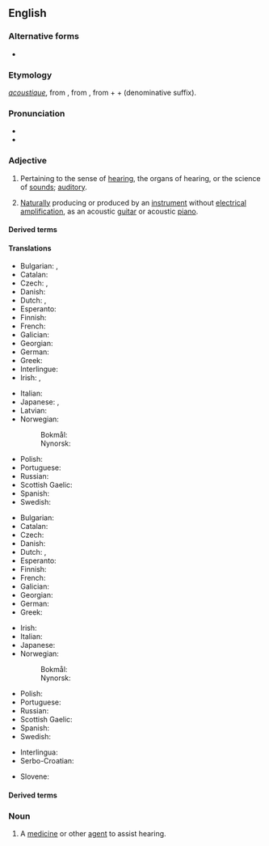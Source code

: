 ==English==

===Alternative forms===
* {{l|en|acoustick}} {{qualifier|obsolete}}

===Etymology===
{{etyl|fr|en}} ''[[acoustique]]'', from {{etyl|grc|en}} {{m|grc|ἀκουστικός||auditory}}, from {{etyl|ine-pro|en}} {{m|ine-pro|*h₂ḱh₂owsyéti||to be sharp-eared}}, from {{m|ine-pro|*h₂eḱ-||sharp}} + {{m|ine-pro|*h₂ows-||ear}} + {{m|ine-pro|*yé-}} (denominative suffix).

===Pronunciation===
* {{IPA|/əˈkuːstɪk/|lang=en}}
* {{audio|En-us-acoustic.ogg|Audio (US)|lang=en}}

===Adjective===
{{en-adj|-}}

# Pertaining to the sense of [[hearing]], the organs of hearing, or the science of [[sounds]]; [[auditory]].
# {{lb|en|music}} [[naturally|Naturally]] producing or produced by an [[instrument]] without [[electrical]] [[amplification]], as an acoustic [[guitar]] or acoustic [[piano]].

====Derived terms====
{{der4|en
|acoustically
|acoustic bass
|acoustic bass guitar
|acoustic bassist
|acoustic coupler
|acoustic emission
|acoustic energy
|acoustic guitar
|acoustic guitarist
|acoustic jamming
|acoustic meatus
|acoustic mirror
|acoustic neuroma
|acoustic perfume
|acoustic shock
|acoustic-electric
|acoustician
|acousticofacial
|acousticopalpebral
|acousticophobia
|aeroacoustic
|anacoustic
|archaeoacoustic
|baryon acoustic oscillation
|bioacoustic
|catacoustic
|diacoustic
|echoacoustic
|electroacoustic
|electroacoustic
|geoacoustic
|hydroacoustic
|magnetoacoustic
|microacoustic
|nonacoustic
|optoacoustic
|otacoustic
|otoacoustic
|photoacoustic
|polyacoustic
|psychoacoustic
|semi-acoustic
|semiacoustic
|subacoustic
|superacoustic
|thermoacoustic
|vestibuloacoustic
|vibracoustic
|vibroacoustic}}

====Translations====
{{trans-top|pertaining to hearing or the science of sounds}}
* Bulgarian: {{t|bg|слухов}}, {{t|bg|акустичен}}
* Catalan: {{t|ca|acústic}}
* Czech: {{t|cs|akustický}}, {{t+|cs|zvukový}}
* Danish: {{t|da|akustisk}}
* Dutch: {{t+|nl|akoestisch}}, {{t+|nl|akoestische}}
* Esperanto: {{t|eo|akustika}}
* Finnish: {{t+|fi|akustinen}}
* French: {{t+|fr|acoustique}}
* Galician: {{t|gl|acústico}}
* Georgian: {{t|ka|აკუსტიკური}}
* German: {{t+|de|akustisch}}
* Greek: {{t+|el|ακουστικός}}
* Interlingue: {{t|ie|acustic}}
* Irish: {{t|ga|fuaimiúil}}, {{t+|ga|fuaime}}
{{trans-mid}}
* Italian: {{t+|it|acustico}}
* Japanese: {{t|ja|音の|tr=oto-no}}, {{t|ja|音響の|tr=onkyō-no}}
* Latvian: {{t|lv|akustisks}}
* Norwegian:
*: Bokmål: {{t+|no|akustisk}}
*: Nynorsk: {{t+|no|akustisk}}
* Polish: {{t+|pl|akustyczny}}
* Portuguese: {{t+|pt|acústico}}
* Russian: {{t+|ru|акусти́ческий}}
* Scottish Gaelic: {{t|gd|fuaimearra}}
* Spanish: {{t+|es|acústico}}
* Swedish: {{t+|sv|akustisk}}
{{trans-bottom}}

{{trans-top|producing or produced without electrical amplification}}
* Bulgarian: {{t|bg|акустичен}}
* Catalan: {{t|ca|acústic}}
* Czech: {{t|cs|akustický}}
* Danish: {{t|da|akustisk}}
* Dutch: {{t+|nl|akoestisch}}, {{t+|nl|akoestische}}
* Esperanto: {{t|eo|akustika}}
* Finnish: {{t+|fi|akustinen}}
* French: {{t+|fr|acoustique}}
* Galician: {{t|gl|acústico}}
* Georgian: {{t|ka|აკუსტიკური}}
* German: {{t+|de|akustisch}}
* Greek: {{t+|el|ακουστικός}}
{{trans-mid}}
* Irish: {{t|ga|fuaimiúil}}
* Italian: {{t+|it|acustico}}
* Japanese: {{t|ja|アコースティック|tr=akōsutikku}}
* Norwegian:
*: Bokmål: {{t+|no|akustisk}}
*: Nynorsk: {{t+|no|akustisk}}
* Polish: {{t+|pl|akustyczny}}
* Portuguese: {{t+|pt|acústico}}
* Russian: {{t+|ru|акусти́ческий}}
* Scottish Gaelic: {{t|gd|fuaimearra}}
* Spanish: {{t+|es|acústico}}
* Swedish: {{t+|sv|akustisk}}
{{trans-bottom}}

{{checktrans-top}}
* Interlingua: {{t-check|ia|acustic}}
* Serbo-Croatian: {{t+check|sh|akustičan}}
{{trans-mid}}
* Slovene: {{t-check|sl|akustičen}}
{{trans-bottom}}

====Derived terms====
{{der2|en
|{{l|en|acoustic bass guitar}}
|{{l|en|acoustic duct|pos=the auditory duct, or external passage of the ear}}
|{{l|en|acoustic guitar}}
|{{l|en|acoustic telegraph|pos=a telegraph making audible signals; a telephone, notably used on ships}}
|{{l|en|acoustic vessels|pos=brazen tubes or vessels, shaped like a bell, used in ancient theaters to propel the voices of the actors, so as to render them audible to a great distance}}
|{{l|en|acoustic-electric}}
|{{l|en|acoustics}}
}}

===Noun===
{{en-noun}}

# {{lb|en|medicine}} A [[medicine]] or other [[agent]] to assist hearing.
